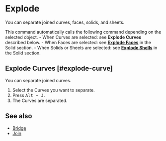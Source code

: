 
# Explode

<Reference shortcut="Alt + J" command="Explode" button="" />

You can separate joined curves, faces, solids, and sheets.

This command automatically calls the following command depending on the selected object.
    - When Curves are selected: see **Explode Curves** described below.
    - When Faces are selected: see [**Explode Faces**](../solid/explode#explode-faces) in the Solid section.
    - When Solids or Sheets are selected: see [**Explode Shells**](../solid/explode#explode-sheets) in the Solid section.

## Explode Curves [#explode-curve]

You can separate joined curves.

1. Select the Curves you want to separate.
2. Press <kbd>Alt + J</kbd>.
3. The Curves are separated.

## See also
- [Bridge](./bridge)
- [Join](./join)








